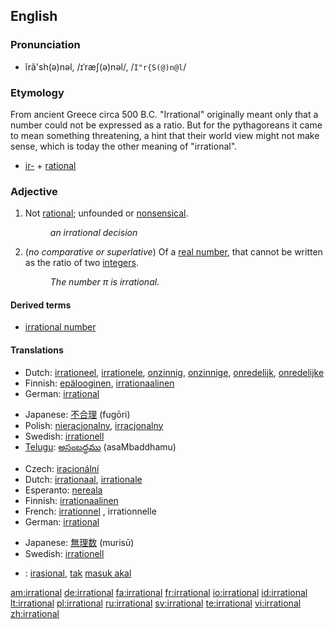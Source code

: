 ==English==

===Pronunciation===
* ĭră'sh(ə)nəl, /ɪˈræʃ(ə)nəl/, /<tt>I"r{S(@)n@l</tt>/

===Etymology===

From ancient Greece
circa 500 B.C.
"Irrational" originally meant only that a number could not be expressed as a ratio. But for the pythagoreans it came to mean something threatening, a hint that their world view might not make sense, which is today the other meaning of "irrational".

* [[ir-]] + [[rational]]

===Adjective===
{{en-adj}}

# Not [[rational]]; unfounded or [[nonsensical]].
#: ''an irrational decision''
# {{mathematics}} (''no comparative or superlative'') Of a [[real number]], that cannot be written as the ratio of two [[integer]]s.
#: ''The number &pi; is irrational.''

====Derived terms====
* [[irrational number]]

====Translations====
{{trans-top|unfounded or nonsensical}}
* Dutch: [[irrationeel]], [[irrationele]], [[onzinnig]], [[onzinnige]], [[onredelijk]], [[onredelijke]]
* Finnish: [[epälooginen]], [[irrationaalinen]]
* German: [[irrational#German|irrational]]
{{trans-mid}}
* Japanese: [[不合理]] (fugōri)
* Polish: [[nieracjonalny]], [[irracjonalny]] {{m}}
* Swedish: [[irrationell]]
* [[Telugu]]: [[అసంబద్ధము]] (asaMbaddhamu)
{{trans-bottom}}

{{trans-top|mathematics: of a number}}
* Czech: [[iracionální]]
* Dutch: [[irrationaal]], [[irrationale]]
* Esperanto: [[nereala]]
* Finnish: [[irrationaalinen]]
* French: [[irrationnel]] {{m}}, irrationnelle {{f}}
* German: [[irrational#German|irrational]]
{{trans-mid}}
* Japanese: [[無理数]] (murisū)
* Swedish: [[irrationell]]
{{trans-bottom}}

{{checktrans-top}}
* {{ttbc|Indonesian}}: [[irasional]], [[tak]] [[masuk akal]]
{{trans-bottom}}

[[am:irrational]]
[[de:irrational]]
[[fa:irrational]]
[[fr:irrational]]
[[io:irrational]]
[[id:irrational]]
[[lt:irrational]]
[[pl:irrational]]
[[ru:irrational]]
[[sv:irrational]]
[[te:irrational]]
[[vi:irrational]]
[[zh:irrational]]